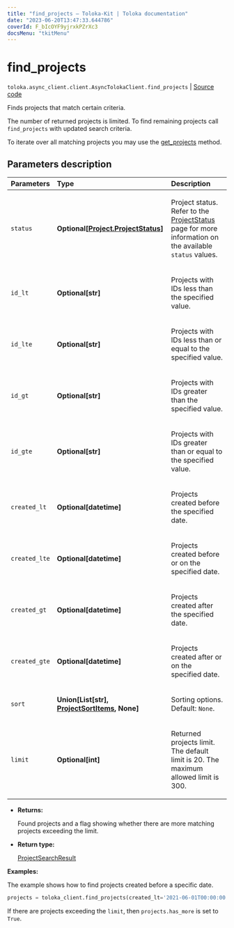 ```yaml
---
title: "find_projects — Toloka-Kit | Toloka documentation"
date: "2023-06-20T13:47:33.644786"
coverId: F_bIcOYF9yjrxkPZrXc3
docsMenu: "tkitMenu"
---
```


# find_projects

`toloka.async_client.client.AsyncTolokaClient.find_projects` | [Source code](https://github.com/Toloka/toloka-kit/blob/v1.2.0/src/client/__init__.py#L0)

Finds projects that match certain criteria.

The number of returned projects is limited. To find remaining projects call `find_projects` with updated search criteria.

To iterate over all matching projects you may use the [get_projects](/docs/toloka-kit/reference/toloka.client.TolokaClient.get_projects) method.

## Parameters description

| Parameters | Type | Description |
| :----------| :----| :-----------|
`status`|**Optional\[[Project.ProjectStatus](/docs/toloka-kit/reference/toloka.client.project.Project.ProjectStatus)\]**|<p>Project status. Refer to the [ProjectStatus](/docs/toloka-kit/reference/toloka.client.project.Project.ProjectStatus) page for more information on the available `status` values.</p>
`id_lt`|**Optional\[str\]**|<p>Projects with IDs less than the specified value.</p>
`id_lte`|**Optional\[str\]**|<p>Projects with IDs less than or equal to the specified value.</p>
`id_gt`|**Optional\[str\]**|<p>Projects with IDs greater than the specified value.</p>
`id_gte`|**Optional\[str\]**|<p>Projects with IDs greater than or equal to the specified value.</p>
`created_lt`|**Optional\[datetime\]**|<p>Projects created before the specified date.</p>
`created_lte`|**Optional\[datetime\]**|<p>Projects created before or on the specified date.</p>
`created_gt`|**Optional\[datetime\]**|<p>Projects created after the specified date.</p>
`created_gte`|**Optional\[datetime\]**|<p>Projects created after or on the specified date.</p>
`sort`|**Union\[List\[str\], [ProjectSortItems](/docs/toloka-kit/reference/toloka.client.search_requests.ProjectSortItems), None\]**|<p>Sorting options. Default: `None`.</p>
`limit`|**Optional\[int\]**|<p>Returned projects limit. The default limit is 20. The maximum allowed limit is 300.</p>

* **Returns:**

  Found projects and a flag showing whether there are more matching projects exceeding the limit.

* **Return type:**

  [ProjectSearchResult](/docs/toloka-kit/reference/toloka.client.search_results.ProjectSearchResult)

**Examples:**

The example shows how to find projects created before a specific date.

```python
projects = toloka_client.find_projects(created_lt='2021-06-01T00:00:00')
```

If there are projects exceeding the `limit`, then `projects.has_more` is set to `True`.